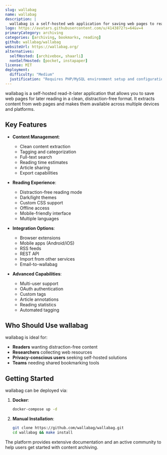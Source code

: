 ```yaml
---
slug: wallabag
name: wallabag
description: |
  wallabag is a self-hosted web application for saving web pages to read later. It extracts and stores content without distractions like ads, allowing offline reading across devices.
logo: https://avatars.githubusercontent.com/u/4143872?s=64&v=4
primaryCategory: archiving
categories: [archiving, bookmarks, reading]
github: wallabag/wallabag
websiteUrl: https://wallabag.org/
alternatives:
  selfHosted: [archivebox, shaarli]
  nonSelfHosted: [pocket, instapaper]
license: MIT
deployment:
  difficulty: "Medium"
  justification: "Requires PHP/MySQL environment setup and configuration. Docker deployment available but setup needed for production use."
---
```


wallabag is a self-hosted read-it-later application that allows you to save web pages
for later reading in a clean, distraction-free format. It extracts content from web
pages and makes them available across multiple devices and platforms.

## Key Features

- **Content Management**:

  - Clean content extraction
  - Tagging and categorization
  - Full-text search
  - Reading time estimates
  - Article sharing
  - Export capabilities

- **Reading Experience**:

  - Distraction-free reading mode
  - Dark/light themes
  - Custom CSS support
  - Offline access
  - Mobile-friendly interface
  - Multiple languages

- **Integration Options**:

  - Browser extensions
  - Mobile apps (Android/iOS)
  - RSS feeds
  - REST API
  - Import from other services
  - Email-to-wallabag

- **Advanced Capabilities**:
  - Multi-user support
  - OAuth authentication
  - Custom tags
  - Article annotations
  - Reading statistics
  - Automated tagging

## Who Should Use wallabag

wallabag is ideal for:

- **Readers** wanting distraction-free content
- **Researchers** collecting web resources
- **Privacy-conscious users** seeking self-hosted solutions
- **Teams** needing shared bookmarking tools

## Getting Started

wallabag can be deployed via:

1. **Docker**:

   ```bash
   docker-compose up -d
   ```

2. **Manual Installation**:
   ```bash
   git clone https://github.com/wallabag/wallabag.git
   cd wallabag && make install
   ```

The platform provides extensive documentation and an active community to help users
get started with content archiving.
